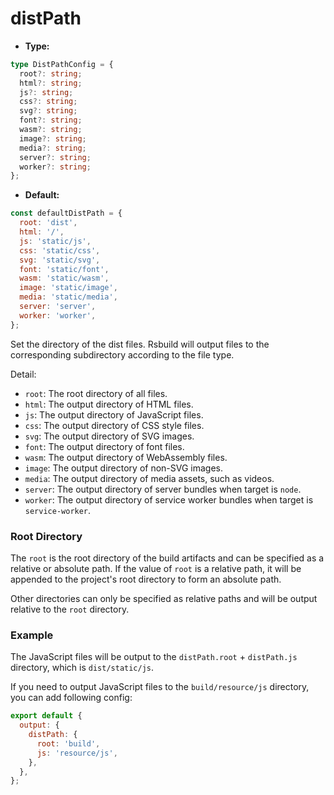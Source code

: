 # distPath

- **Type:**

```ts
type DistPathConfig = {
  root?: string;
  html?: string;
  js?: string;
  css?: string;
  svg?: string;
  font?: string;
  wasm?: string;
  image?: string;
  media?: string;
  server?: string;
  worker?: string;
};
```

- **Default:**

```js
const defaultDistPath = {
  root: 'dist',
  html: '/',
  js: 'static/js',
  css: 'static/css',
  svg: 'static/svg',
  font: 'static/font',
  wasm: 'static/wasm',
  image: 'static/image',
  media: 'static/media',
  server: 'server',
  worker: 'worker',
};
```

Set the directory of the dist files. Rsbuild will output files to the corresponding subdirectory according to the file type.

Detail:

- `root`: The root directory of all files.
- `html`: The output directory of HTML files.
- `js`: The output directory of JavaScript files.
- `css`: The output directory of CSS style files.
- `svg`: The output directory of SVG images.
- `font`: The output directory of font files.
- `wasm`: The output directory of WebAssembly files.
- `image`: The output directory of non-SVG images.
- `media`: The output directory of media assets, such as videos.
- `server`: The output directory of server bundles when target is `node`.
- `worker`: The output directory of service worker bundles when target is `service-worker`.

### Root Directory

The `root` is the root directory of the build artifacts and can be specified as a relative or absolute path. If the value of `root` is a relative path, it will be appended to the project's root directory to form an absolute path.

Other directories can only be specified as relative paths and will be output relative to the `root` directory.

### Example

The JavaScript files will be output to the `distPath.root` + `distPath.js` directory, which is `dist/static/js`.

If you need to output JavaScript files to the `build/resource/js` directory, you can add following config:

```js
export default {
  output: {
    distPath: {
      root: 'build',
      js: 'resource/js',
    },
  },
};
```
